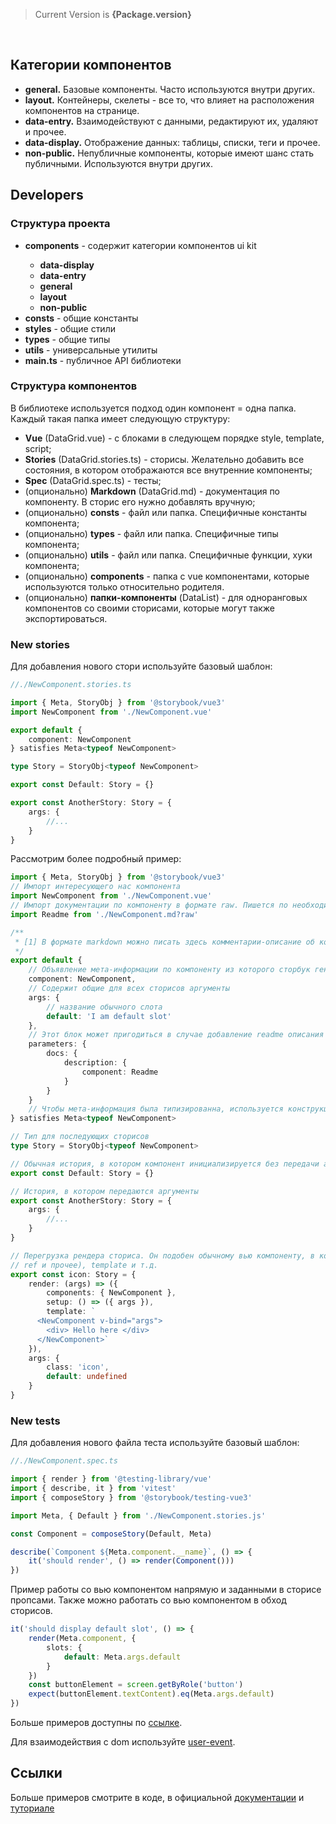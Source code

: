 
<blockquote>
	Current Version is <b>{Package.version}</b>
</blockquote>
<br />

## Категории компонентов

-   **general.** Базовые компоненты. Часто используются внутри других.
-   **layout.** Контейнеры, скелеты - все то, что влияет на расположения компонентов на странице.
-   **data-entry.** Взаимодействуют с данными, редактируют их, удаляют и прочее.
-   **data-display.** Отображение данных: таблицы, списки, теги и прочее.
-   **non-public.** Непубличные компоненты, которые имеют шанс стать публичными. Используются внутри других.
    <br />

## Developers

### Структура проекта

<ul>
	<li>
		<b>components</b> - содержит категории компонентов ui kit
	</li>
	<ul>
		<li>
			<b>data-display</b>
		</li>
		<li>
			<b>data-entry</b>
		</li>
		<li>
			<b>general</b>
		</li>
		<li>
			<b>layout</b>
		</li>
		<li>
			<b>non-public</b>
		</li>
	</ul>
	<li>
		<b>consts</b> - общие константы
	</li>
	<li>
		<b>styles</b> - общие стили
	</li>
	<li>
		<b>types</b> - общие типы
	</li>
	<li>
		<b>utils</b> - универсальные утилиты
	</li>
	<li>
		<b>main.ts</b> - публичное API библиотеки
	</li>
</ul>

### Структура компонентов

В библиотеке используется подход один компонент = одна папка. Каждый такая папка имеет следующую структуру:

-   **Vue** (DataGrid.vue) - с блоками в следующем порядке style, template, script;
-   **Stories** (DataGrid.stories.ts) - сторисы. Желательно добавить все состояния, в котором отображаются все внутренние компоненты;
-   **Spec** (DataGrid.spec.ts) - тесты;
-   (опционально) **Markdown** (DataGrid.md) - документация по компоненту. В сторис его нужно добавлять вручную;
-   (опционально) **consts** - файл или папка. Специфичные константы компонента;
-   (опционально) **types** - файл или папка. Специфичные типы компонента;
-   (опционально) **utils** - файл или папка. Специфичные функции, хуки компонента;
-   (опционально) **components** - папка с vue компонентами, которые используются только относительно родителя.
-   (опционально) **папки-компоненты** (DataList) - для одноранговых компонентов со своими сторисами, которые могут также экспортироваться.

### New stories

Для добавления нового стори используйте базовый шаблон:

```typescript
//./NewComponent.stories.ts

import { Meta, StoryObj } from '@storybook/vue3'
import NewComponent from './NewComponent.vue'

export default {
	component: NewComponent
} satisfies Meta<typeof NewComponent>

type Story = StoryObj<typeof NewComponent>

export const Default: Story = {}

export const AnotherStory: Story = {
	args: {
		//...
	}
}
```

Рассмотрим более подробный пример:

```typescript
import { Meta, StoryObj } from '@storybook/vue3'
// Импорт интересующего нас компонента
import NewComponent from './NewComponent.vue'
// Импорт документации по компоненту в формате raw. Пишется по необходимости. Заменяет описание [1].
import Readme from './NewComponent.md?raw'

/**
 * [1] В формате markdown можно писать здесь комментарии-описание об компоненте.
 */
export default {
	// Объявление мета-информации по компоненту из которого сторбук генерирует документацию.
	component: NewComponent,
	// Содержит общие для всех сторисов аргументы
	args: {
		// название обычного слота
		default: 'I am default slot'
	},
	// Этот блок может пригодиться в случае добавление readme описания
	parameters: {
		docs: {
			description: {
				component: Readme
			}
		}
	}
	// Чтобы мета-информация была типизированна, используется конструкция ниже
} satisfies Meta<typeof NewComponent>

// Тип для последующих сторисов
type Story = StoryObj<typeof NewComponent>

// Обычная история, в котором компонент инициализируется без передачи аргументов
export const Default: Story = {}

// История, в котором передаются аргументы
export const AnotherStory: Story = {
	args: {
		//...
	}
}

// Перегрузка рендера сториса. Он подобен обычному вью компоненту, в котором задается setup (в нем можно использовать
// ref и прочее), template и т.д.
export const icon: Story = {
	render: (args) => ({
		components: { NewComponent },
		setup: () => ({ args }),
		template: `
      <NewComponent v-bind="args">
        <div> Hello here </div>
      </NewComponent>`
	}),
	args: {
		class: 'icon',
		default: undefined
	}
}
```

### New tests

Для добавления нового файла теста используйте базовый шаблон:

```typescript
//./NewComponent.spec.ts

import { render } from '@testing-library/vue'
import { describe, it } from 'vitest'
import { composeStory } from '@storybook/testing-vue3'

import Meta, { Default } from './NewComponent.stories.js'

const Component = composeStory(Default, Meta)

describe(`Component ${Meta.component.__name}`, () => {
	it('should render', () => render(Component()))
})
```

Пример работы со вью компонентом напрямую и заданными в сторисе пропсами. Также можно работать со вью компонентом в обход сторисов.

```typescript
it('should display default slot', () => {
	render(Meta.component, {
		slots: {
			default: Meta.args.default
		}
	})
	const buttonElement = screen.getByRole('button')
	expect(buttonElement.textContent).eq(Meta.args.default)
})
```

Больше примеров доступны по [ссылке](https://testing-library.com/docs/vue-testing-library/examples).

Для взаимодействия с dom используйте [user-event](https://testing-library.com/docs/user-event/intro/).

## Ссылки

Больше примеров смотрите в коде, в официальной [документации](https://storybook.js.org/docs) и [туториале](https://storybook.js.org/tutorials/intro-to-storybook/vue/en/get-started/)
